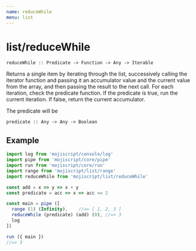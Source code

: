 ```yaml
---
name: reduceWhile
menu: list
---
```


# list/reduceWhile

`reduceWhile :: Predicate -> Function -> Any -> Iterable`

Returns a single item by iterating through the list, successively calling the iterator function and passing it an accumulator value and the current value from the array, and then passing the result to the next call. For each iteration, check the predicate function. If the predicate is true, run the current iteration. If false, return the current accumulator.

The predicate will be

`predicate :: Any -> Any -> Boolean`

## Example

```javascript
import log from 'mojiscript/console/log'
import pipe from 'mojiscript/core/pipe'
import run from 'mojiscript/core/run'
import range from 'mojiscript/list/range'
import reduceWhile from 'mojiscript/list/reduceWhile'

const add = x => y => x + y
const predicate = acc => x => acc <= 2

const main = pipe ([
  range (1) (Infinity),    //=> [ 1, 2, 3 ]
  reduceWhile (predicate) (add) (0), //=> 3
  log
])

run ({ main })
//=> 3
```
